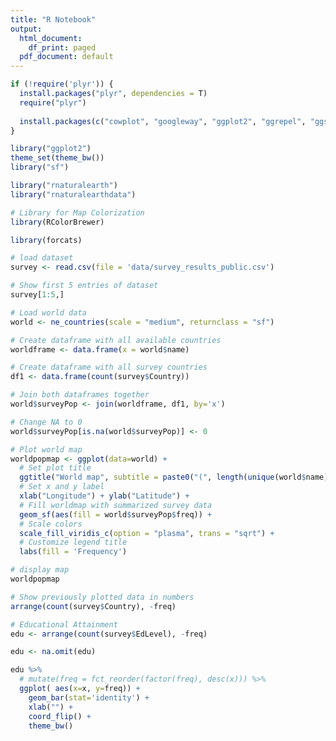 ```yaml
---
title: "R Notebook"
output:
  html_document:
    df_print: paged
  pdf_document: default
---
```


```r
if (!require('plyr')) {
  install.packages("plyr", dependencies = T)
  require("plyr")
  
  install.packages(c("cowplot", "googleway", "ggplot2", "ggrepel", "ggspatial", "libwgeom", "sf", "rnaturalearth", "rnaturalearthdata"))
}

library("ggplot2")
theme_set(theme_bw())
library("sf")

library("rnaturalearth")
library("rnaturalearthdata")

# Library for Map Colorization
library(RColorBrewer)

library(forcats)

```

```r
# load dataset
survey <- read.csv(file = 'data/survey_results_public.csv')

# Show first 5 entries of dataset
survey[1:5,]

```

```r
# Load world data
world <- ne_countries(scale = "medium", returnclass = "sf")

# Create dataframe with all available countries
worldframe <- data.frame(x = world$name)

# Create dataframe with all survey countries
df1 <- data.frame(count(survey$Country))

# Join both dataframes together
world$surveyPop <- join(worldframe, df1, by='x')

# Change NA to 0
world$surveyPop[is.na(world$surveyPop)] <- 0
```


```r
# Plot world map
worldpopmap <- ggplot(data=world) +
  # Set plot title
  ggtitle("World map", subtitle = paste0("(", length(unique(world$name)), " countries)")) +
  # Set x and y label
  xlab("Longitude") + ylab("Latitude") +
  # Fill worldmap with summarized survey data
  geom_sf(aes(fill = world$surveyPop$freq)) +
  # Scale colors
  scale_fill_viridis_c(option = "plasma", trans = "sqrt") +
  # Customize legend title
  labs(fill = 'Frequency')

# display map
worldpopmap

```





```r
# Show previously plotted data in numbers
arrange(count(survey$Country), -freq)
```
```r
# Educational Attainment
edu <- arrange(count(survey$EdLevel), -freq)

edu <- na.omit(edu)

edu %>%
  # mutate(freq = fct_reorder(factor(freq), desc(x))) %>%
  ggplot( aes(x=x, y=freq)) + 
    geom_bar(stat='identity') +
    xlab("") +
    coord_flip() +
    theme_bw()

```